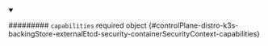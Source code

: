
<details className="config-field" data-expandable="false" open>
<summary>

######### `capabilities` <span className="config-field-required" data-required="false">required</span> <span className="config-field-type">object</span> <span className="config-field-default"></span> <span className="config-field-enum"></span> {#controlPlane-distro-k3s-backingStore-externalEtcd-security-containerSecurityContext-capabilities}



</summary>



</details>
